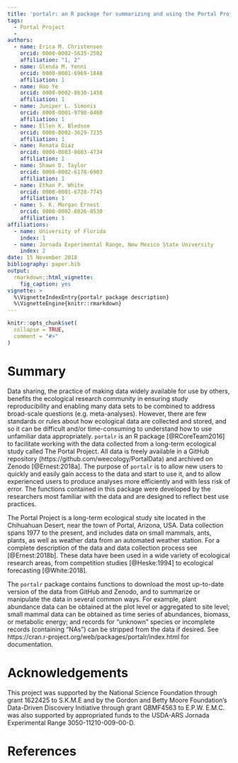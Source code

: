 ```yaml
---
title: 'portalr: an R package for summarizing and using the Portal Project Data'
tags:
  - Portal Project
  - 
authors:
  - name: Erica M. Christensen
    orcid: 0000-0002-5635-2502
    affiliation: "1, 2"
  - name: Glenda M. Yenni
    orcid: 0000-0001-6969-1848
    affiliation: 1
  - name: Hao Ye
    orcid: 0000-0002-8630-1458
    affiliation: 1
  - name: Juniper L. Simonis
    orcid: 0000-0001-9798-0460
    affiliation: 1
  - name: Ellen K. Bledsoe
    orcid: 0000-0002-3629-7235
    affiliation: 1
  - name: Renata Diaz
    orcid: 0000-0003-0803-4734
    affiliation: 1
  - name: Shawn D. Taylor
    orcid: 0000-0002-6178-6903
    affiliation: 1
  - name: Ethan P. White
    orcid: 0000-0001-6728-7745
    affiliation: 1
  - name: S. K. Morgan Ernest
    orcid: 0000-0002-6026-8530
    affiliation: 1
affiliations:
  - name: University of Florida
    index: 1
  - name: Jornada Experimental Range, New Mexico State University
    index: 2
date: 15 November 2018
bibliography: paper.bib
output:
  rmarkdown::html_vignette: 
    fig_caption: yes
vignette: >
  %\VignetteIndexEntry{portalr package description}
  %\VignetteEngine{knitr::rmarkdown}
---
```


```r
knitr::opts_chunk$set(
  collapse = TRUE,
  comment = "#>"
)
```

# Summary

Data sharing, the practice of making data widely available for use by others, benefits the ecological research community in ensuring study reproducibility and enabling many data sets to be combined to address broad-scale questions (e.g. meta-analyses). However, there are few standards or rules about how ecological data are collected and stored, and so it can be difficult and/or time-consuming to understand how to use unfamiliar data appropriately. ``portalr`` is an R package [@RCoreTeam2016] to facilitate working with the data collected from a long-term ecological study called The Portal Project. All data is freely available in a GitHub repository (https://github.com/weecology/PortalData) and archived on Zenodo [@Ernest:2018a]. The purpose of ``portalr`` is to allow new users to quickly and easily gain access to the data and start to use it, and to allow experienced users to produce analyses more efficiently and with less risk of error. The functions contained in this package were developed by the researchers most familiar with the data and are designed to reflect best use practices.

The Portal Project is a long-term ecological study site located in the Chihuahuan Desert, near the town of Portal, Arizona, USA. Data collection spans 1977 to the present, and includes data on small mammals, ants, plants, as well as weather data from an automated weather station. For a complete description of the data and data collection process see [@Ernest:2018b]. These data have been used in a wide variety of ecological research areas, from competition studies [@Heske:1994] to ecological forecasting [@White:2018]. 

The ``portalr`` package contains functions to download the most up-to-date version of the data from GitHub and Zenodo, and to summarize or manipulate the data in several common ways. For example, plant abundance data can be obtained at the plot level or aggregated to site level; small mammal data can be obtained as time series of abundances, biomass, or metabolic energy; and records for "unknown" species or incomplete records (containing "NAs") can be stripped from the data if desired. See https://cran.r-project.org/web/packages/portalr/index.html for documentation. 

# Acknowledgements
This project was supported by the National Science Foundation through grant 1622425 to S.K.M.E and by the Gordon and Betty Moore Foundation's Data-Driven Discovery Initiative through grant GBMF4563 to E.P.W. E.M.C. was also supported by appropriated funds to the USDA-ARS Jornada Experimental Range 3050-11210-009-00-D.

# References